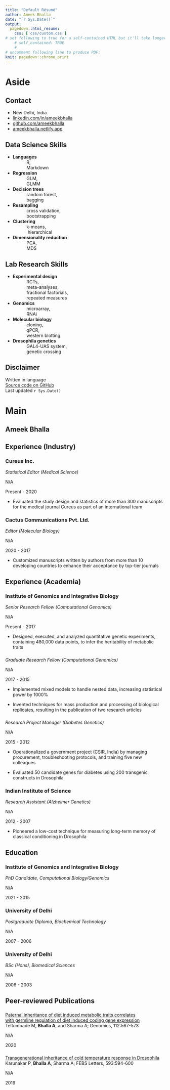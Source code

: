 ```yaml
---
title: "Default Résumé"
author: Ameek Bhalla
date: "`r Sys.Date()`"
output:
  pagedown::html_resume:
    css: ['css/custom.css']
# set following to true for a self-contained HTML but it'll take longer to render
    # self_contained: TRUE
    # 
# uncomment following line to produce PDF:
knit: pagedown::chrome_print
---
```


# Aside

<!-- ![Lijia Yu](https://avatars1.githubusercontent.com/u/895125?s=400&v=4){width=80%} -->

## Contact {#contact}

-   <i class="fa fa-map-marked-alt"></i> New Delhi, India <!-- * <i class="fa fa-envelope"></i> ____________@gmail.com -->
-   <i class="fa fa-linkedin"></i> [linkedin.com/in/ameekbhalla](https://linkedin.com/in/ameekbhalla)
-   <i class="fa fa-github"></i> [github.com/ameekbhalla](https://github.com/ameekbhalla) <!-- * <i class="fa fa-phone"></i> +91 __________ -->
-   <i class="fas fa-globe"></i> [ameekbhalla.netlify.app](https://ameekbhalla.netlify.app)

<!-- <i class="fa fa-laptop-code"></i> Data Science Skills -->

## Data Science Skills {data-icon="laptop"}

<!-- | | | | -->

<!-- |-|-|-| -->

<!-- |__Languages__| R, Markdown, Bash | -->

<!-- |__Regression__| GLMM |   -->

<!-- |__Decision trees__| random forest, bagging |   -->

<!-- |__Resampling__| cross validation, bootstrap |   -->

<!-- |__Clustering__| k-means, hierarchical |   -->

<!-- |__Dimensionality reduction__| PCA, MDS |   -->

-   **Languages** <br />            R, <br />            Markdown
-   **Regression** <br />            GLM, <br />            GLMM
-   **Decision trees** <br />            random forest, <br />            bagging
-   **Resampling** <br />            cross validation, <br />            bootstrapping
-   **Clustering** <br />            k-means, <br />             hierarchical
-   **Dimensionality reduction** <br />            PCA, <br />            MDS

<!-- <i class="fa fa-microscope"></i> Lab Research Skills -->

## Lab Research Skills {data-icon="flask"}

<!-- | | | | -->

<!-- |-|-|-| -->

<!-- |__Experimental design__| fractional factorials, pseudoreplication, hypothesis tests | -->

<!-- |__Genomics__| microarray, RNAi | -->

<!-- |__Molecular biology__| cloning, qPCR, western blotting | -->

<!-- |__Drosophila genetics__| GAL4-UAS system, genetic crossing | -->

-   **Experimental design** <br />            RCTs, <br />            meta-analyses, <br />            fractional factorials, <br />            repeated measures
-   **Genomics** <br />            microarray, <br />            RNAi
-   **Molecular biology** <br />            cloning, <br />            qPCR, <br />            western blotting
-   **Drosophila genetics** <br />            GAL4-UAS system, <br />            genetic crossing

<!-- Interests {data-icon=pencil-ruler} -->

<!-- -------------------------------------------------------------------------------- -->

<!-- __Popular science__: evolutionary biology, personality psychology -->

<!-- __Philosophy__: critical rationalism -->

<!-- __Communication__: clear writing, data visualization -->

## Disclaimer {#disclaimer}

<!-- Résumé  -->

Written in <i class="fab fa-r-project"></i> language\
[Source code on GitHub](https://github.com/ameekbhalla/cv)\
Last updated `r Sys.Date()`

# Main

## Ameek Bhalla {#title}

<!-- I am interested in developing predictive applications in the fields of personalized medicine, biotechnology, and pharmaceuticals. -->

<!-- I have been researching the inheritance of complex disorders like diabetes,heart disease, and Alzheimer’s disease for 14 years. -->

<!-- My expertise lies in designing experiments that produce decisive results, selecting machine learning tools that balance rigor with feasibility, creating data visualizations that can be understood at the first glance, and composing clearly worded reports that avoid jargon.  -->

<!-- The top personality traits that my colleagues seek me out for are my critical-thinking skills, emotional stability, and openness to ideas. -->

## Experience (Industry) {data-icon="suitcase"}

### Cureus Inc.

*Statistical Editor (Medical Science)*

N/A <!-- Palo Alto (remote) -->

Present - 2020

<!-- * Critiqued and improved the language, data visuals, and statistical interpretability of 100 systematic meta-reviews, original research articles, and case reports for the rapid-publication medical journal Cureus to make them popular in the medical community-->

-   Evaluated the study design and statistics of more than 300 manuscripts for the medical journal Cureus as part of an international team

<!-- * Scored a 4.9/5 from authors for critiquing the statistics, data visuals, and semantics of 150 manuscripts, along with an international team -->

<!-- ### Subject Editor (Molecular Biology) -->

### Cactus Communications Pvt. Ltd.

*Editor (Molecular Biology)*

N/A <!-- Mumbai (remote) -->

2020 - 2017

<!-- * Boosted the readability of 300 academic manuscripts written by non-native English speakers (from more than 10 developing countries), enhancing their acceptance by life science journals -->

<!-- journals of genetics, molecular biology, and biochemistry  -->

-   Customized manuscripts written by authors from more than 10 developing countries to enhance their acceptance by top-tier journals

## Experience (Academia) {data-icon="suitcase"}

### Institute of Genomics and Integrative Biology

*Senior Research Fellow (Computational Genomics)*

N/A <!-- New Delhi -->

Present - 2017

<!-- * Designed quantitative genetic experiments experiments and statistical models (to infer the heritability of) (to quantify the variation in) complex disorders from data encompassing multiple treatment groups, time points, replicates, and 20000 genes   -->

-   Designed, executed, and analyzed quantitative genetic experiments, containing 480,000 data points, to infer the heritability of metabolic traits

### 

*Graduate Research Fellow (Computational Genomics)*

N/A

2017 - 2015

<!-- * Implemented mixed-effects models to handle correlated data and reduced false positives -->

-   Implemented mixed models to handle nested data, increasing statistical power by 1000%

<!-- * Scaled up generation of biological replicates and processing of metabolic assays, increasing sample size by 1000% -->

-   Invented techniques for mass production and processing of biological replicates, resulting in the publication of two research articles

### 

*Research Project Manager (Diabetes Genetics)*

N/A

2015 - 2012

<!-- * Budgeted, modernized the equipment, streamlined the workflow, troubleshot and trained 10+ members, while first overhauling the lab and then leading it -->

-   Operationalized a government project (CSIR, India) by managing procurement, troubleshooting protocols, and training five new colleagues

<!-- * Evaluated the function of 50 candidate genes for diabetes by performing RNA interference with 200 transgenic constructs in Drosophila (CSIR-sponsored project) -->

-   Evaluated 50 candidate genes for diabetes using 200 transgenic constructs in Drosophila

### Indian Institute of Science

*Research Assistant (Alzheimer Genetics)*

N/A <!-- Bangalore -->

2012 - 2007

<!-- * Designed classical-conditioning assays to evaluate the effect of candidate genes for Alzheimer's disease on long-term memory in Drosophila  -->

<!-- * Designed classical-conditioning assays of long-term memory to evaluate candidate genes for Alzheimer's disease in Drosophila  -->

-   Pioneered a low-cost technique for measuring long-term memory of classical conditioning in Drosophila

## Education {data-icon="graduation-cap"}

### Institute of Genomics and Integrative Biology

*PhD Candidate, Computational Biology/Genomics*

N/A <!-- New Delhi -->

2021 - 2015

<!-- ### Punjab Technical University -->

<!-- MSc, Biotechnology -->

<!-- New Delhi, India -->

<!-- 2013 -->

### University of Delhi

*Postgraduate Diploma, Biochemical Technology*

N/A <!-- New Delhi -->

2007 - 2006

### University of Delhi

*BSc (Hons), Biomedical Sciences*

N/A <!-- New Delhi -->

2006 - 2003

## Peer-reviewed Publications {data-icon="book"}

### 

<!-- A line break was introduced in the following title to force "with" into the next line  -->

[Paternal inheritance of diet induced metabolic traits correlates <br /> with germline regulation of diet induced coding gene expression](https://doi.org/10.1016/j.ygeno.2019.04.008)\
Teltumbade M, **Bhalla A**, and Sharma A; Genomics, 112:567-573

<!-- Teltumbade M, __Bhalla A__, and Sharma A; [published in *Genomics*](https://doi.org/10.1016/j.ygeno.2019.04.008) -->

N/A

2020

### 

[Transgenerational inheritance of cold temperature response in Drosophila](https://doi.org/10.1002/1873-3468.13343)\
Karunakar P, **Bhalla A**, Sharma A; FEBS Letters, 593:594-600 <!-- Karunakar P, __Bhalla A__, and Sharma A; [published in *FEBS Letters*](https://doi.org/10.1002/1873-3468.13343) -->

N/A

2019
